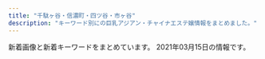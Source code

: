 ```yaml
---
title: "千駄ヶ谷・信濃町・四ツ谷・市ヶ谷"
description: "キーワード別にの巨乳アジアン・チャイナエステ嬢情報をまとめました。"
---
```


新着画像と新着キーワードをまとめています。
2021年03月15日の情報です。

<DmmAffiliateIns />
<KeywordTable
  shops={
    [
    {
        "url": "http://l-rlx.com/",
        "name": "\u30aa\u30fc\u30ed\u30e9",
        "img_links": [
            "http://l-rlx.com/images/index_02.jpg",
            "http://l-rlx.com/images/index_06.jpg",
            "http://l-rlx.com/images/index_20.jpg",
            "http://l-rlx.com/images/staff_09.jpg",
            "http://l-rlx.com/images/index_16.jpg",
            "http://l-rlx.com/girl/08.jpg",
            "http://l-rlx.com/images/index_03.jpg",
            "http://l-rlx.com/images/info_09.jpg",
            "http://l-rlx.com/images/sub_09.jpg",
            "http://l-rlx.com/images/index_12.jpg",
            "http://l-rlx.com/images/index_04.jpg",
            "http://l-rlx.com/images/rec.jpg",
            "http://l-rlx.com/girl/01.jpg",
            "http://l-rlx.com/girl/00.jpg",
            "http://l-rlx.com/girl/03.jpg",
            "http://l-rlx.com/images/index_17.jpg",
            "http://l-rlx.com/images/info.jpg",
            "http://l-rlx.com/images/index_14.jpg",
            "http://l-rlx.com/images/01.jpg",
            "http://l-rlx.com/images/02.jpg",
            "http://l-rlx.com/girl/05.jpg",
            "http://l-rlx.com/images/index_07.jpg",
            "http://l-rlx.com/images/03.jpg",
            "http://l-rlx.com/images/index_05.jpg",
            "http://l-rlx.com/images/index_21.jpg",
            "http://l-rlx.com/images/index_01.jpg",
            "http://l-rlx.com/girl/02.jpg",
            "http://l-rlx.com/girl/04.jpg",
            "http://l-rlx.com/images/rec_09.jpg"
        ],
        "station": "\u56db\u8c37\u4e09\u4e01\u76ee\u99c52\u756a\u53e3",
        "keywords": {}
    },
    {
        "station": "JR\u56db\u30c4\u8c37\u99c5\u8d64\u5742\u53e3",
        "keywords": {
            "C": 14
        },
        "name": "\u30b9\u30de\u30a4\u30eb",
        "img_links": [
            "http://e-yotsuya.net/images/top.jpg",
            "http://e-yotsuya.net/images/tite-staff.jpg",
            "http://e-yotsuya.net/images/g3.jpg",
            "http://e-yotsuya.net/images/tite-staff1.jpg",
            "http://e-yotsuya.net/images/g9.jpg",
            "http://e-yotsuya.net/images/g1.jpg",
            "http://e-yotsuya.net/images/news-tit.png",
            "http://e-yotsuya.net/images/g5.jpg",
            "http://e-yotsuya.net/images/g6.jpg",
            "http://e-yotsuya.net/images/room.jpg",
            "http://e-yotsuya.net/images/g4.jpg",
            "http://e-yotsuya.net/images/baner2.jpg",
            "http://e-yotsuya.net/images/news-tit1.jpg",
            "http://e-yotsuya.net/images/g2.jpg",
            "http://e-yotsuya.net/images/baner.jpg",
            "http://e-yotsuya.net/images/g7.jpg",
            "http://e-yotsuya.net/images/g8.jpg",
            "http://e-yotsuya.net/images/g12.jpg",
            "http://e-yotsuya.net/images/g10.jpg",
            "http://e-yotsuya.net/images/g11.jpg",
            "http://e-yotsuya.net/images/mobile.png",
            "http://e-yotsuya.net/images/top2.png"
        ],
        "url": "http://e-yotsuya.net/"
    },
    {
        "name": "\u767e\u5408",
        "station": "\u56db\u8c37\u4e09\u4e01\u76ee\u99c52\u756a",
        "url": "http://lakulaku.info/",
        "keywords": {},
        "img_links": [
            "http://lakulaku.info/images/staff/5-3.jpg",
            "http://lakulaku.info/img/5-2.jpg",
            "http://lakulaku.info/images/mobile.png",
            "http://lakulaku.info/images/staff/yumi.jpg",
            "http://lakulaku.info/images/staff/s06.jpg",
            "http://lakulaku.info/images/staff/sizuka.jpg",
            "http://lakulaku.info/images/staff/5-4.jpg",
            "http://lakulaku.info/img/5-4.jpg",
            "http://lakulaku.info/images/staff/5-2.jpg",
            "http://lakulaku.info/images/staff/momo.jpg",
            "http://lakulaku.info/images/top.jpg",
            "http://lakulaku.info/images/titestaff.png",
            "http://lakulaku.info/swf/baner.jpg",
            "http://lakulaku.info/images/staff/rina.jpg",
            "http://lakulaku.info/images/staff/nena.jpg",
            "http://lakulaku.info/images/staff/5-1.jpg",
            "http://lakulaku.info/images/staff/5-5.jpg",
            "http://lakulaku.info/images/staff/ai.jpg",
            "http://lakulaku.info/images/newtit.png",
            "http://lakulaku.info/img/5-5.jpg",
            "http://lakulaku.info/images/staff/mari.jpg",
            "http://lakulaku.info/images/staff/ai-a.jpg",
            "http://lakulaku.info/img/s06.jpg",
            "http://lakulaku.info/img/5-1.jpg",
            "http://lakulaku.info/img/rina.jpg",
            "http://lakulaku.info/img/5-3.jpg"
        ]
    },
    {
        "name": "ROSA",
        "img_links": [
            "http://e-rosa.net/images/haruka.jpg",
            "http://e-rosa.net/images/ayaka.jpg",
            "http://e-rosa.net/images/tite-magazine.png",
            "http://e-rosa.net/images/aya2.jpg",
            "http://e-rosa.net/images/tite-staff.png",
            "http://e-rosa.net/images/005.jpg",
            "http://e-rosa.net/images/003.jpg",
            "http://e-rosa.net/images/te2.jpg",
            "http://e-rosa.net/images/mimi.jpg",
            "http://e-rosa.net/images/te1.jpg",
            "http://e-rosa.net/images/yuri.jpg",
            "http://e-rosa.net/images/girlx_top.png",
            "http://e-rosa.net/images/meyi2.jpg",
            "http://e-rosa.net/images/002.jpg",
            "http://e-rosa.net/images/009.jpg",
            "http://e-rosa.net/images/001.jpg",
            "http://e-rosa.net/images/rina0.jpg",
            "http://e-rosa.net/images/006.jpg",
            "http://e-rosa.net/images/nei_01.png",
            "http://e-rosa.net/images/g1.jpg",
            "http://e-rosa.net/images/noimage.jpg",
            "http://e-rosa.net/images/right_bottom.png",
            "http://e-rosa.net/images/sejutu2.jpg",
            "http://e-rosa.net/images/g13.jpg",
            "http://e-rosa.net/images/sejutu6.jpg",
            "http://e-rosa.net/images/yuna.jpg",
            "http://e-rosa.net/images/risa.jpg",
            "http://e-rosa.net/images/aya1.jpg",
            "http://e-rosa.net/images/right_top.png",
            "http://e-rosa.net/images/girl_top.png",
            "http://e-rosa.net/images/yuyi.jpg",
            "http://e-rosa.net/images/ha.jpg",
            "http://e-rosa.net/images/yuyu.jpg",
            "http://e-rosa.net/images/rina2.jpg",
            "http://e-rosa.net/images/gg1.png",
            "http://e-rosa.net/images/pagetop.png",
            "http://e-rosa.net/images/sejutu1.jpg",
            "http://e-rosa.net/images/tite-link.png",
            "http://e-rosa.net/images/k1.jpg",
            "http://e-rosa.net/images/grande.jpg",
            "http://e-rosa.net/images/news_top.jpg",
            "http://e-rosa.net/images/meyi1.jpg",
            "http://e-rosa.net/images/girl_01.png",
            "http://e-rosa.net/images/sejutu5.jpg",
            "http://e-rosa.net/images/access3.jpg",
            "http://e-rosa.net/images/te3.jpg",
            "http://e-rosa.net/images/rimi.jpg",
            "http://e-rosa.net/images/nei_03.png",
            "http://e-rosa.net/images/misa1.jpg",
            "http://e-rosa.net/images/004.jpg",
            "http://e-rosa.net/images/girl_03.png",
            "http://e-rosa.net/images/ddd.jpg",
            "http://e-rosa.net/images/news_bottom.jpg",
            "http://e-rosa.net/images/rina1.jpg"
        ],
        "url": "http://e-rosa.net/",
        "station": "\u56db\u8c37\u4e09\u4e01\u76ee\u99c52\u756a",
        "keywords": {}
    },
    {
        "keywords": {
            "84": 2,
            "C": 12,
            "86": 2,
            "85": 4,
            "D": 5
        },
        "img_links": [
            "http://1819-kizuna.work/img/1F60A.png",
            "http://1819-kizuna.work/img/s23.jpg",
            "http://1819-kizuna.work/img/st25.jpg",
            "http://1819-kizuna.work/img/s25.jpg",
            "http://1819-kizuna.work/img/bottom.jpg",
            "http://1819-kizuna.work/i/img/st25.jpg",
            "http://1819-kizuna.work/i/img/st30.jpg",
            "http://1819-kizuna.work/img/mo.png",
            "http://1819-kizuna.work/img/botton.jpg",
            "http://1819-kizuna.work/i/img/s5.jpg",
            "http://1819-kizuna.work/img/st30.jpg",
            "http://1819-kizuna.work/img/1F339.png",
            "http://1819-kizuna.work/img/st23.jpg",
            "http://1819-kizuna.work/img/st24.jpg",
            "http://1819-kizuna.work/i/img/st23.jpg",
            "http://1819-kizuna.work/i/img/jk.jpg",
            "http://1819-kizuna.work/i/img/r4.jpg",
            "http://1819-kizuna.work/i/img/r3.jpg",
            "http://1819-kizuna.work/i/img/st31.jpg",
            "http://1819-kizuna.work/img/st024.jpg",
            "http://1819-kizuna.work/i/img/s1.jpg",
            "http://1819-kizuna.work/i/img/skr.png",
            "http://1819-kizuna.work/i/img/r1.jpg",
            "http://1819-kizuna.work/i/img/s3.jpg",
            "http://1819-kizuna.work/img/st023.jpg",
            "http://1819-kizuna.work/img/skr.png",
            "http://1819-kizuna.work/img/jk.jpg",
            "http://1819-kizuna.work/img/1F431.png",
            "http://1819-kizuna.work/img/1F353.png",
            "http://1819-kizuna.work/i/img/st030.jpg",
            "http://1819-kizuna.work/img/st031.jpg",
            "http://1819-kizuna.work/i/img/s2.jpg",
            "http://1819-kizuna.work/i/img/st031.jpg",
            "http://1819-kizuna.work/i/img/st024.jpg",
            "http://1819-kizuna.work/img/fla.jpg",
            "http://1819-kizuna.work/img/s30.jpg",
            "http://1819-kizuna.work/img/st31.jpg",
            "http://1819-kizuna.work/i/img/r2.jpg",
            "http://1819-kizuna.work/i/img/st023.jpg",
            "http://1819-kizuna.work/img/s31.jpg",
            "http://1819-kizuna.work/img/s24.jpg",
            "http://1819-kizuna.work/i/img/s6.jpg",
            "http://1819-kizuna.work/img/1F351.png",
            "http://1819-kizuna.work/img/1F33C.png",
            "http://1819-kizuna.work/img/st030.jpg",
            "http://1819-kizuna.work/i/img/st24.jpg",
            "http://1819-kizuna.work/i/img/s4.jpg"
        ],
        "station": "\u56db\u8c37\u4e09\u4e01\u76ee\u99c53\u756a\u51fa\u53e3",
        "name": "1819\uff5e\u7d46",
        "url": "http://1819-kizuna.work/"
    },
    {
        "url": "https://juno-esthe.tokyo/",
        "keywords": {},
        "name": "\u30c6\u30a3\u30e9\u30df\u30b9",
        "station": "\u56db\u30c4\u8c37\u99c52\u756a\u53e3",
        "img_links": []
    },
    {
        "station": "\u56db\u8c37\u4e09\u4e01\u76ee\u99c52\u756a\u51fa\u53e3",
        "url": "http://aqua.jpn.cm/",
        "img_links": [
            "http://aqua.jpn.cm/images/room4.jpg",
            "http://aqua.jpn.cm/photos/sites/16/2020/03/2020030507254950.jpg",
            "http://aqua.jpn.cm/photos/sites/16/2018/05/2018052105590585.jpg",
            "http://aqua.jpn.cm/photos/sites/16/2021/03/2021030106235633.jpg",
            "http://aqua.jpn.cm/images/top.png",
            "http://aqua.jpn.cm/images/mobile.jpg",
            "http://aqua.jpn.cm/photos/sites/16/2019/03/2019031107062221.jpg",
            "http://aqua.jpn.cm/photos/sites/16/2018/01/2018013112184869.jpg",
            "http://aqua.jpn.cm/photos/sites/16/2020/04/2020040301184076.jpg",
            "http://aqua.jpn.cm/photos/sites/16/2020/09/2020091507031094.jpg",
            "http://aqua.jpn.cm/photos/sites/16/2021/03/2021031006535594.jpg",
            "http://aqua.jpn.cm/images/s_staff.png",
            "http://aqua.jpn.cm/images/s_news.jpg",
            "http://aqua.jpn.cm/images/1.jpg",
            "http://aqua.jpn.cm/images/s_pick.png",
            "http://aqua.jpn.cm/images/room5.jpg",
            "http://aqua.jpn.cm/photos/sites/16/2020/10/2020100508293240.jpg",
            "http://aqua.jpn.cm/photos/sites/16/2020/12/2020120208263886.jpg",
            "http://aqua.jpn.cm/photos/sites/16/2021/01/2021011401054262.jpg",
            "http://aqua.jpn.cm/images/room3.jpg",
            "http://aqua.jpn.cm/images/3.jpg",
            "http://aqua.jpn.cm/images/2.jpg",
            "http://aqua.jpn.cm/images/room1.jpg",
            "http://aqua.jpn.cm/photos/sites/16/2018/01/2018011007031899.jpg",
            "http://aqua.jpn.cm/photos/sites/16/2019/02/2019020108033676.jpg",
            "http://aqua.jpn.cm/photos/sites/16/2018/01/2018011007031662.jpg",
            "http://aqua.jpn.cm/photos/sites/16/2020/10/2020100906522289.jpg",
            "http://aqua.jpn.cm/images/line.jpg",
            "http://aqua.jpn.cm/images/room2.jpg",
            "http://aqua.jpn.cm/photos/sites/16/2018/01/2018011007032034.jpg"
        ],
        "keywords": {
            "83": 17,
            "86": 102,
            "85": 102,
            "87": 17,
            "84": 17,
            "C": 51,
            "D": 221,
            "82": 17
        },
        "name": "\u5149\u540d"
    },
    {
        "url": "http://xn--vckg5a9gug.in.net/",
        "name": "Moon",
        "img_links": [
            "http://xn--vckg5a9gug.in.net/images/top.png",
            "http://xn--vckg5a9gug.in.net/images/news.png",
            "http://xn--vckg5a9gug.in.net/images/evetop.png",
            "http://xn--vckg5a9gug.in.net/link/menlog.jpg",
            "http://xn--vckg5a9gug.in.net/images/cg07.jpg",
            "http://xn--vckg5a9gug.in.net/images/cg05.jpg",
            "http://xn--vckg5a9gug.in.net/images/staff_s.png",
            "http://xn--vckg5a9gug.in.net/images/cg06.jpg",
            "http://xn--vckg5a9gug.in.net/images/cg04.jpg",
            "http://xn--vckg5a9gug.in.net/images/cg03.jpg"
        ],
        "station": "\u9eb9\u753a\u99c51\u756a\u51fa\u53e3",
        "keywords": {}
    },
    {
        "station": "\u56db\u8c37\u4e09\u4e01\u76ee\u99c52\u756a\u51fa\u53e3",
        "img_links": [],
        "name": "\u7652\u3057\u306e\u5c4b",
        "url": "http://bimajo.ies.fun/",
        "keywords": {}
    }
]
}
/>
<DmmAffiliateScript />
